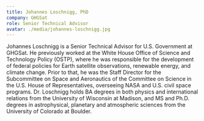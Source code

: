 ```yaml
---
title: Johannes Loschnigg, PhD
company: GHGSat
role: Senior Technical Advisor
avatar: ./media/johannes-loschnigg.jpg
---
```

Johannes Loschnigg is a Senior Technical Advisor for U.S. Government at GHGSat. He previously worked at the White House Office of Science and Technology Policy (OSTP), where he was responsible for the development of federal policies for Earth satellite observations, renewable energy, and climate change. Prior to that, he was the Staff Director for the Subcommittee on Space and Aeronautics of the Committee on Science in the U.S. House of Representatives, overseeing NASA and U.S. civil space programs. Dr. Loschnigg holds BA degrees in both physics and international relations from the University of Wisconsin at Madison, and MS and Ph.D. degrees in astrophysical, planetary and atmospheric sciences from the University of Colorado at Boulder.